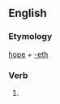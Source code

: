 ==English==

===Etymology===
[[hope]] + [[-eth]]

===Verb===
{{head|en|verb form}}

# {{en-archaic third-person singular of|hope}}